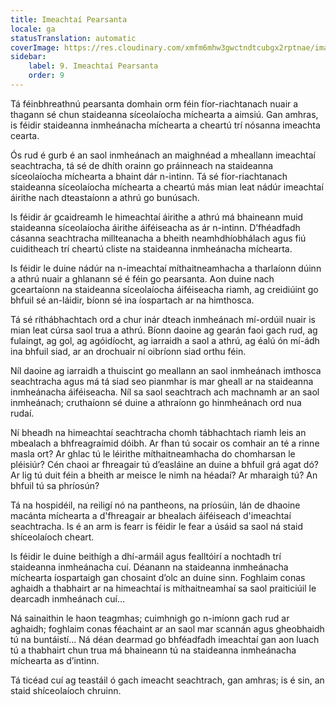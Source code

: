 ```yaml
---
title: Imeachtaí Pearsanta
locale: ga
statusTranslation: automatic
coverImage: https://res.cloudinary.com/xmfm6mhw3gwctndtcubgx2rptnae/image/upload/v1740468922/small_cover_tratado_de_psicologia_revolucionaria_a4c0dca4e0.webp
sidebar:
    label: 9. Imeachtaí Pearsanta
    order: 9
---
```

Tá féinbhreathnú pearsanta domhain orm féin fíor-riachtanach nuair a thagann sé chun staideanna síceolaíocha míchearta a aimsiú. Gan amhras, is féidir staideanna inmheánacha míchearta a cheartú trí nósanna imeachta cearta.

Ós rud é gurb é an saol inmheánach an maighnéad a mheallann imeachtaí seachtracha, tá sé de dhíth orainn go práinneach na staideanna síceolaíocha míchearta a bhaint dár n-intinn. Tá sé fíor-riachtanach staideanna síceolaíocha míchearta a cheartú más mian leat nádúr imeachtaí áirithe nach dteastaíonn a athrú go bunúsach.

Is féidir ár gcaidreamh le himeachtaí áirithe a athrú má bhaineann muid staideanna síceolaíocha áirithe áiféiseacha as ár n-intinn. D’fhéadfadh cásanna seachtracha millteanacha a bheith neamhdhíobhálach agus fiú cuiditheach trí cheartú cliste na staideanna inmheánacha míchearta.

Is féidir le duine nádúr na n-imeachtaí míthaitneamhacha a tharlaíonn dúinn a athrú nuair a ghlanann sé é féin go pearsanta. Aon duine nach gceartaíonn na staideanna síceolaíocha áiféiseacha riamh, ag creidiúint go bhfuil sé an-láidir, bíonn sé ina íospartach ar na himthosca.

Tá sé ríthábhachtach ord a chur inár dteach inmheánach mí-ordúil nuair is mian leat cúrsa saol trua a athrú. Bíonn daoine ag gearán faoi gach rud, ag fulaingt, ag gol, ag agóidíocht, ag iarraidh a saol a athrú, ag éalú ón mí-ádh ina bhfuil siad, ar an drochuair ní oibríonn siad orthu féin.

Níl daoine ag iarraidh a thuiscint go meallann an saol inmheánach imthosca seachtracha agus má tá siad seo pianmhar is mar gheall ar na staideanna inmheánacha áiféiseacha. Níl sa saol seachtrach ach machnamh ar an saol inmheánach; cruthaíonn sé duine a athraíonn go hinmheánach ord nua rudaí.

Ní bheadh na himeachtaí seachtracha chomh tábhachtach riamh leis an mbealach a bhfreagraímid dóibh. Ar fhan tú socair os comhair an té a rinne masla ort? Ar ghlac tú le léirithe míthaitneamhacha do chomharsan le pléisiúr? Cén chaoi ar fhreagair tú d’easláine an duine a bhfuil grá agat dó? Ar lig tú duit féin a bheith ar meisce le nimh na héadaí? Ar mharaigh tú? An bhfuil tú sa phríosún?

Tá na hospidéil, na reiligí nó na pantheons, na príosúin, lán de dhaoine macánta míchearta a d'fhreagair ar bhealach áiféiseach d'imeachtaí seachtracha. Is é an arm is fearr is féidir le fear a úsáid sa saol ná staid shíceolaíoch cheart.

Is féidir le duine beithígh a dhí-armáil agus fealltóirí a nochtadh trí staideanna inmheánacha cuí. Déanann na staideanna inmheánacha míchearta íospartaigh gan chosaint d’olc an duine sinn. Foghlaim conas aghaidh a thabhairt ar na himeachtaí is míthaitneamhaí sa saol praiticiúil le dearcadh inmheánach cuí...

Ná sainaithin le haon teagmhas; cuimhnigh go n-imíonn gach rud ar aghaidh; foghlaim conas féachaint ar an saol mar scannán agus gheobhaidh tú na buntáistí... Ná déan dearmad go bhféadfadh imeachtaí gan aon luach tú a thabhairt chun trua má bhaineann tú na staideanna inmheánacha míchearta as d’intinn.

Tá ticéad cuí ag teastáil ó gach imeacht seachtrach, gan amhras; is é sin, an staid shíceolaíoch chruinn.

